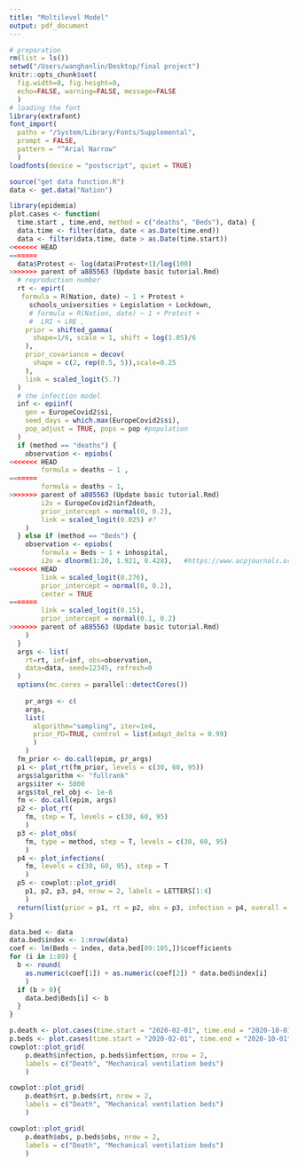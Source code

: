 ```yaml
---
title: "Moltilevel Model"
output: pdf_document
---
```


```r
# preparation
rm(list = ls())
setwd("/Users/wanghanlin/Desktop/final project")
knitr::opts_chunk$set(
  fig.width=8, fig.height=8,
  echo=FALSE, warning=FALSE, message=FALSE
  )
# loading the font
library(extrafont)
font_import(
  paths = "/System/Library/Fonts/Supplemental",
  prompt = FALSE,
  pattern = "^Arial Narrow"
  )
loadfonts(device = "postscript", quiet = TRUE)
```


```r
source("get data function.R")
data <- get.data("Nation")
```



```r
library(epidemia)
plot.cases <- function(
  time.start , time.end, method = c("deaths", "Beds"), data) {
  data.time <- filter(data, date < as.Date(time.end))
  data <- filter(data.time, date > as.Date(time.start))
<<<<<<< HEAD
=======
  data$Protest <- log(data$Protest+1)/log(100)
>>>>>>> parent of a885563 (Update basic tutorial.Rmd)
  # reproduction number
  rt <- epirt(
   formula = R(Nation, date) ~ 1 + Protest +
     schools_universities + Legislation + Lockdown,
     # formula = R(Nation, date) ~ 1 + Protest +
     #  LRI + LRE ,
    prior = shifted_gamma(
      shape=1/6, scale = 1, shift = log(1.05)/6
    ),
    prior_covariance = decov(
      shape = c(2, rep(0.5, 5)),scale=0.25
    ),
    link = scaled_logit(5.7)
  )
  # the infection model 
  inf <- epiinf(
    gen = EuropeCovid2$si, 
    seed_days = which.max(EuropeCovid2$si),
    pop_adjust = TRUE, pops = pop #population
  )
  if (method == "deaths") {
    observation <- epiobs(
<<<<<<< HEAD
        formula = deaths ~ 1 ,
=======
        formula = deaths ~ 1,
>>>>>>> parent of a885563 (Update basic tutorial.Rmd)
        i2o = EuropeCovid2$inf2death, 
        prior_intercept = normal(0, 0.2),
        link = scaled_logit(0.025) #?
    )
  } else if (method == "Beds") {
    observation <- epiobs(
        formula = Beds ~ 1 + inhospital,
        i2o = dlnorm(1:20, 1.921, 0.428),   #https://www.acpjournals.org/doi/full/10.7326/M20-0504
<<<<<<< HEAD
        link = scaled_logit(0.276),
        prior_intercept = normal(0, 0.2),
        center = TRUE
=======
        link = scaled_logit(0.15),
        prior_intercept = normal(0.1, 0.2)
>>>>>>> parent of a885563 (Update basic tutorial.Rmd)
    )
  }
  args <- list(
    rt=rt, inf=inf, obs=observation, 
    data=data, seed=12345, refresh=0
  )
  options(mc.cores = parallel::detectCores())
  
    pr_args <- c(
    args, 
    list(
      algorithm="sampling", iter=1e4, 
      prior_PD=TRUE, control = list(adapt_delta = 0.99)
      )
    )
  fm_prior <- do.call(epim, pr_args)
  p1 <- plot_rt(fm_prior, levels = c(30, 60, 95))
  args$algorithm <- "fullrank"
  args$iter <- 5000
  args$tol_rel_obj <- 1e-8
  fm <- do.call(epim, args)
  p2 <- plot_rt(
    fm, step = T, levels = c(30, 60, 95)
    )
  p3 <- plot_obs(
    fm, type = method, step = T, levels = c(30, 60, 95)
    )
  p4 <- plot_infections(
    fm, levels = c(30, 60, 95), step = T
    )
  p5 <- cowplot::plot_grid(
    p1, p2, p3, p4, nrow = 2, labels = LETTERS[1:4]
    )
  return(list(prior = p1, rt = p2, obs = p3, infection = p4, overall = p5))
}
```


```r
data.bed <- data
data.bed$index <- 1:nrow(data)
coef <- lm(Beds ~ index, data.bed[89:105,])$coefficients
for (i in 1:89) {
  b <- round(
    as.numeric(coef[1]) + as.numeric(coef[2]) * data.bed$index[i]
    )
  if (b > 0){
    data.bed$Beds[i] <- b
  }
}
```
```r
p.death <- plot.cases(time.start = "2020-02-01", time.end = "2020-10-01", method = "deaths", data = data)
p.beds <- plot.cases(time.start = "2020-02-01", time.end = "2020-10-01", method = "Beds", data = data.bed)
cowplot::plot_grid(
    p.death$infection, p.beds$infection, nrow = 2, 
    labels = c("Death", "Mechanical ventilation beds")
    )
```
```r
cowplot::plot_grid(
    p.death$rt, p.beds$rt, nrow = 2, 
    labels = c("Death", "Mechanical ventilation beds")
    )
```

```r
cowplot::plot_grid(
    p.death$obs, p.beds$obs, nrow = 2, 
    labels = c("Death", "Mechanical ventilation beds")
    )
```
  